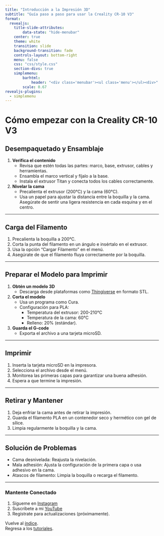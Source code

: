 ```yaml
---
title: "Introducción a la Impresión 3D"
subtitle: "Guía paso a paso para usar la Creality CR-10 V3"
format:
  revealjs:
    title-slide-attributes:
        data-state: "hide-menubar"
    center: true
    theme: white
    transition: slide
    background-transition: fade
    controls-layout: bottom-right
    menu: false
    css: "css/style.css"
    section-divs: true
    simplemenu:
        barhtml:
            header: "<div class='menubar'><ul class='menu'></ul><div>"
        scale: 0.67
revealjs-plugins:
  - simplemenu
---
```


# Cómo empezar con la Creality CR-10 V3 {data-stack-name="Impresion3D"}

## Desempaquetado y Ensamblaje  
1. **Verifica el contenido**  
   - Revisa que estén todas las partes: marco, base, extrusor, cables y herramientas.  
   - Ensambla el marco vertical y fíjalo a la base.  
   - Instala el extrusor Titan y conecta todos los cables correctamente.

2. **Nivelar la cama**  
   - Precalienta el extrusor (200°C) y la cama (60°C).  
   - Usa un papel para ajustar la distancia entre la boquilla y la cama. Asegúrate de sentir una ligera resistencia en cada esquina y en el centro.

---

## Carga del Filamento  
1. Precalienta la boquilla a 200°C.  
2. Corta la punta del filamento en un ángulo e insértalo en el extrusor.  
3. Usa la opción "Cargar Filamento" en el menú.  
4. Asegúrate de que el filamento fluya correctamente por la boquilla.

---

## Preparar el Modelo para Imprimir  
1. **Obtén un modelo 3D**  
   - Descarga desde plataformas como [Thingiverse](https://www.thingiverse.com/) en formato STL.  
2. **Corta el modelo**  
   - Usa un programa como Cura.  
   - Configuración para PLA:  
     - Temperatura del extrusor: 200-210°C  
     - Temperatura de la cama: 60°C  
     - Relleno: 20% (estándar).  
3. **Guarda el G-code**  
   - Exporta el archivo a una tarjeta microSD.  

---

## Imprimir  
1. Inserta la tarjeta microSD en la impresora.  
2. Selecciona el archivo desde el menú.  
3. Monitorea las primeras capas para garantizar una buena adhesión.  
4. Espera a que termine la impresión.

---

## Retirar y Mantener  
1. Deja enfriar la cama antes de retirar la impresión.  
2. Guarda el filamento PLA en un contenedor seco y hermético con gel de sílice.  
3. Limpia regularmente la boquilla y la cama.

---

## Solución de Problemas  
- Cama desnivelada: Reajusta la nivelación.  
- Mala adhesión: Ajusta la configuración de la primera capa o usa adhesivo en la cama.  
- Atascos de filamento: Limpia la boquilla o recarga el filamento.  

---

### Mantente Conectado  
1. Sígueme en [Instagram](https://www.instagram.com/sheinventor/)  
2. Suscríbete a mi [YouTube](https://www.youtube.com/@SheInventor_Espanol)  
3. Regístrate para actualizaciones (próximamente).  

Vuelve al [índice](../index.qmd).  
Regresa a los [tutoriales](index.qmd).

